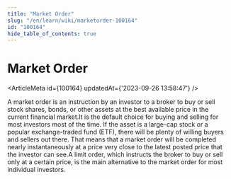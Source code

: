 ```yaml
---
title: "Market Order"
slug: "/en/learn/wiki/marketorder-100164"
id: "100164"
hide_table_of_contents: true
---
```



# Market Order

<ArticleMeta id={100164} updatedAt={'2023-09-26 13:58:47'} />
<div className='border-solid border-b border-t-0 my-4 border-[var(--ifm-color-gray-300)]' />

A market order is an instruction by an investor to a broker to buy or sell stock shares, bonds, or other assets at the best available price in the current financial market.It is the default choice for buying and selling for most investors most of the time. If the asset is a large-cap stock or a popular exchange-traded fund (ETF), there will be plenty of willing buyers and sellers out there. That means that a market order will be completed nearly instantaneously at a price very close to the latest posted price that the investor can see.A limit order, which instructs the broker to buy or sell only at a certain price, is the main alternative to the market order for most individual investors.
